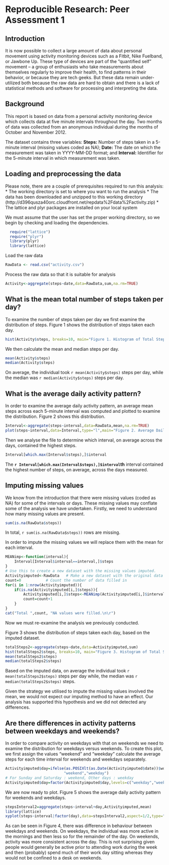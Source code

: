 Reproducible Research: Peer Assessment 1
=====================================================

## Introduction
It is now possible to collect a large amount of data about personal movement using activity monitoring devices such as a Fitbit, Nike Fuelband, or Jawbone Up. These type of devices are part of the “quantified self” movement – a group of enthusiasts who take measurements about themselves regularly to improve their health, to find patterns in their behavior, or because they are tech geeks. But these data remain under-utilized both because the raw data are hard to obtain and there is a lack of statistical methods and software for processing and interpreting the data.

## Background
This report is based on data from a personal activity monitoring device which collects data at five minute intervals throughout the day. Two months of data was collected from an anonymous individual during the months of October and November 2012.

The dataset contains three variables:
**Steps:** Number of steps taken in a 5-minute interval (missing values coded as NA);
**Date:** The date on which the measurement was taken in YYYY-MM-DD format; and
**Interval:** Identifier for the 5-minute interval in which measurement was taken.



## Loading and preprocessing the data

Please note, there are a couple of prerequisites required to run this analysis: 
* The working directory is set to where you want to run the analysis
* The data has been downloaded and unzipped to this working directory (http://d396qusza40orc.cloudfront.net/repdata%2Fdata%2Factivity.zip)
* The lattice and plyr packages are installed on your local system

We must assume that the user has set the proper working directory, so we begin by checking and loading the dependencies. 

```r
  require("lattice")
  require("plyr")
  library(plyr)
  library(lattice)
```

Load the raw data
```r
RawData <- read.csv("activity.csv")
```

Process the raw data so that it is suitable for analysis
```r
Activity<-aggregate(steps~date,data=RawData,sum,na.rm=TRUE)
```

## What is the mean total number of steps taken per day?
To examine the number of steps taken per day we first examine the distribution of steps.
Figure 1 shows the distribution of steps taken each day.
```r
hist(Activity$steps, breaks=10, main="Figure 1. Histogram of Total Steps", xlab="Total Steps", ylab="Frequency")
```

We then calculate the mean and median steps per day.
```r
mean(Activity$steps)
median(Activity$steps)
```
On average, the individual took `r mean(Activity$steps)` steps per day, while the median was `r median(Activity$steps)` steps per day.

## What is the average daily activity pattern?
In order to examine the average daily activity pattern, an average mean steps across each 5-minute interval was computed and plotted to examine the distribution. Figure 2 shows this distribution.
```r
Interval<-aggregate(steps~interval,data=RawData,mean,na.rm=TRUE)
plot(steps~interval,data=Interval,type="l",main="Figure 2. Average Daily Activity Pattern",xlab="Interval",ylab="Average Steps")
```

Then we analyse the file to determine which interval, on average across the days, contained the highest steps.
```r
Interval[which.max(Interval$steps),]$interval
```

The **`r Interval[which.max(Interval$steps),]$interval`th** interval contained the highest number of steps, on average, across the days measured.

## Imputing missing values
We know from the introduction that there were missing values (coded as NA) for some of the intervals or days. These missing values may conflate some of the analysis we have undertaken.
Firstly, we need to understand how many missing values are present.

```r
sum(is.na(RawData$steps))
```
In total, `r sum(is.na(RawData$steps))` rows are missing.

In order to impute the missing values we will replace them with the mean for each interval.

``` r
MEANimp<-function(interval){
    Interval[Interval$interval==interval,]$steps
}
# Use this to create a new dataset with the missing values imputed.
Activityimputed<-RawData   # Make a new dataset with the original data
count=0           # Count the number of data filled in
for(i in 1:nrow(Activityimputed)){
    if(is.na(Activityimputed[i,]$steps)){
        Activityimputed[i,]$steps<-MEANimp(Activityimputed[i,]$interval)
        count=count+1
    }
}
cat("Total ",count, "NA values were filled.\n\r")  
```

Now we must re-examine the analysis we previously conducted.

Figure 3 shows the distribution of steps taken each day, based on the imputed dataset.
```r
totalSteps2<-aggregate(steps~date,data=Activityimputed,sum)
hist(totalSteps2$steps, breaks=10, main="Figure 3. Histogram of Total Steps (imputed data)", xlab="Total Steps", ylab="Frequency")
mean(totalSteps2$steps)
median(totalSteps2$steps)
```

Based on the imputed data, on average the individual took `r mean(totalSteps2$steps)` steps per day while, the median was `r median(totalSteps2$steps)` steps.

Given the strategy we utilised to impute the missing values involved the mean, we would not expect our imputing method to have an effect. Our analysis has supported this hypothesis and we did not detected any differences.

## Are there differences in activity patterns between weekdays and weekends?
In order to compare activity on weekdays with that on weekends we need to examine the distribution for weekdays versus weekends. To create this plot, we first assign the values "weekend" and "weekday" calculate the average steps for each time interval for weekends and weekdays separately.

```r
Activityimputed$day=ifelse(as.POSIXlt(as.Date(Activityimputed$date))$wday%%6==0,
                          "weekend","weekday")
# For Sunday and Saturday : weekend, Other days : weekday 
Activityimputed$day=factor(Activityimputed$day,levels=c("weekday","weekend"))
```

We are now ready to plot. Figure 5 shows the average daily activity pattern for weekends and weekdays.
```r
stepsInterval2=aggregate(steps~interval+day,Activityimputed,mean)
library(lattice)
xyplot(steps~interval|factor(day),data=stepsInterval2,aspect=1/2,type="l",main="Figure 4. Activity Patterns for Weekends and Weekdays")

```

As can be seen in Figure 4, there was difference in behaviour between weekdays and weekends. On weekdays, the individual was more active in the mornings and then less so for the remainder of the day. On weekends, activity was more consistent across the day. This is not surprising given people would generally be active prior to attending work during the week and then (probably) spend much of their work day sitting whereas they would not be confined to a desk on weekends.